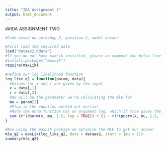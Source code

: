 ```yaml
---
title: "IDA Assignment 2"
output: html_document
---
```


##IDA ASSIGNMENT TWO

```r
#Code based on workshop 3, question 2, model answer

#First load the required data
load("dataex2.Rdata")
#If you do not have maxLik installed, please un-comment the below line to do so
#install.packages("maxLik")
require(maxLik)

#Define our log likelihood function
log_like_q2 = function(param, data){
  #Values for x and r are given by the input
  x = data[,1]
  r = data[,2]
  #mu will be the parameter we're calculating the mle for
  mu = param[1]
  #Plug in the equation worked out earlier
  #Note the norm function has an argument log, which if true gives the output as a log, so by taking the log there we don't need to take the log of the phi's again
  sum (r*(dnorm(x, mu, 1.5, log = TRUE)) + (1 - r)*(pnorm(x, mu, 1.5, log = TRUE)))
}

#Now using the maxLik package we optimise the MLE to get our answer
mle_q2 = maxLik(log_like_q2, data = dataex2, start = (mu = 1))
summary(mle_q2)

```